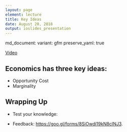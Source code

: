```yaml
---
layout: page
element: lecture
title: Key Ideas
date: August 20, 2018
output: ioslides_presentation
---
```


  md_document:
    variant: gfm
    preserve_yaml: true


[Video]()


## Economics has three key ideas:

* Opportunity Cost
* Marginality

## Wrapping Up

* Test your knowledge: []() 

* Feedback: [https://goo.gl/forms/8SiOwdi19kN8cINJ3](https://goo.gl/forms/8SiOwdi19kN8cINJ3).
